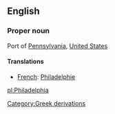 ==English==

===Proper noun===

Port of [[Pennsylvania]], [[United States]]

====Translations====

*[[French]]: [[Philadelphie]]

[[pl:Philadelphia]]
[[Category:Greek derivations]]
